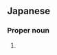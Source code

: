 ==Japanese==
{{ja-kanjitab|きみ|お}}

===Proper noun===
{{ja-pos|きみお|proper}}

# {{given name|male|lang=ja|sort=きみお}}